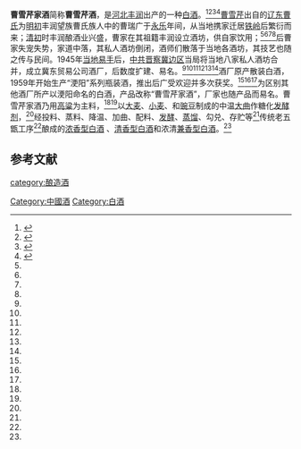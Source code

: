 {{Unreliable sources|time=2021-04-09T12:44:10+00:00}}
'''曹雪芹家酒'''简称'''曹雪芹酒'''，是[[河北|河北]][[丰润|丰润]]出产的一种[[中国烧酒|白酒]]。<ref name=js>{{cite web|url=http://tsfrzjw.hbzwfw.gov.cn/col/col20226/index.html|title=曹雪芹家酒|language=Zh-hans|date=2021-04-08|access-date=2021-04-09|archive-date=2021-04-26|archive-url=https://web.archive.org/web/20210426091839/http://tsfrzjw.hbzwfw.gov.cn/col/col20226/index.html|dead-url=no}}</ref><ref name=js0>{{cite web|url=http://big5.xinhuanet.com/gate/big5/www.he.xinhuanet.com/zfwq/fengrun/weijingxuan/2019-03/03/c_1115548260.htm|title=説説咱豐潤的特産|language=Zh-hant|date=2019-03-03|access-date=2021-04-09|archive-date=2021-04-26|archive-url=https://web.archive.org/web/20210426091837/http://big5.xinhuanet.com/gate/big5/www.he.xinhuanet.com/zfwq/fengrun/weijingxuan/2019-03/03/c_1115548260.htm|dead-url=no}}</ref><ref name=js1>{{cite web|url=https://new.qq.com/omn/20191104/20191104A0OBAR00.html|title=唐山丰润左家坞镇29个村地名故事|language=Zh-hans|accessdate=2021-04-08|archive-date=2021-04-26|archive-url=https://web.archive.org/web/20210426091838/https://new.qq.com/omn/20191104/20191104A0OBAR00.html|dead-url=no}}</ref><ref name=js2>{{cite web|url=https://www.mp4cn.com/article/b/1672755.html|title=曹雪芹酒|language=Zh-hans|accessdate=2021-04-08|archive-date=2021-04-27|archive-url=https://web.archive.org/web/20210427131044/https://www.mp4cn.com/article/b/1672755.html|dead-url=no}}</ref>[[曹雪芹|曹雪芹]]出自的[[辽东|辽东]][[曹氏|曹氏]]为[[明朝|明初]]丰润望族曹氏族人中的曹瑞广于[[永乐_(明朝)|永乐]]年间，从当地携家迁居[[铁岭|铁岭]]后繁衍而来；[[清朝|清初]]时丰润酿酒业兴盛，曹家在其祖籍丰润设立酒坊，供自家饮用；<ref name=js/><ref name=js0/><ref name=js1/><ref name=js2/>后曹家失宠失势，家道中落，其私人酒坊倒闭，酒师们散落于当地各酒坊，其技艺也随之传与民间。1945年[[第二次国共内战|当地易手]]后，[[中共|中共]][[晋察冀边区|晋察冀边区]]当局将当地八家私人酒坊合并，成立冀东贸易公司酒厂，后数度扩建、易名。<ref name=js/><ref name=js0/><ref name=js/><ref name=js0/><ref name=js1/><ref name=js2/>酒厂原产散装白酒，1959年开始生产“浭阳”系列瓶装酒，推出后广受欢迎并多次获奖。<ref name=js/><ref name=js0/><ref name=js2/>为区别其他酒厂所产以浭阳命名的白酒，产品改称“曹雪芹家酒”，厂家也随产品而易名。曹雪芹家酒乃用[[高粱|高粱]]为主料，<ref name=js/><ref name=js0/>以[[大麦|大麦]]、[[小麦|小麦]]、和[[豌豆|豌豆]]制成的中温[[大曲|大曲]]作糖化[[发酵剂|发酵剂]]，<ref name=js0/>经投料、蒸料、降温、加曲、配料、[[发酵|发酵]]、[[蒸馏|蒸馏]]、勾兑、存贮等<ref name=js/>传统老五甑工序<ref name=js0/>酿成的[[浓香型白酒|浓香型白酒]] 、[[清香型白酒|清香型白酒]]和浓清[[兼香型白酒|兼香型白酒]]。<ref name=js0/>

==参考文献==
{{reflist}}
{{中華酒文化}}

[[category:酿造酒|category:酿造酒]]
[[Category:中國酒|Category:中國酒]]
[[Category:白酒|Category:白酒]]